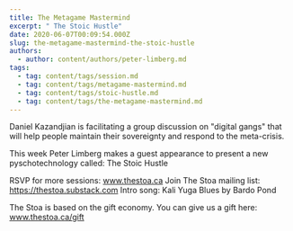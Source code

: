 ```yaml
---
title: The Metagame Mastermind
excerpt: " The Stoic Hustle"
date: 2020-06-07T00:09:54.000Z
slug: the-metagame-mastermind-the-stoic-hustle
authors:
  - author: content/authors/peter-limberg.md
tags:
  - tag: content/tags/session.md
  - tag: content/tags/metagame-mastermind.md
  - tag: content/tags/stoic-hustle.md
  - tag: content/tags/the-metagame-mastermind.md
---
```


Daniel Kazandjian is facilitating a group discussion on "digital gangs" that will help people maintain their sovereignty and respond to the meta-crisis.

This week Peter Limberg makes a guest appearance to present a new pyschotechnology called: The Stoic Hustle

RSVP for more sessions: www.thestoa.ca
Join The Stoa mailing list: https://thestoa.substack.com
Intro song: Kali Yuga Blues by Bardo Pond

The Stoa is based on the gift economy. You can give us a gift here: www.thestoa.ca/gift
